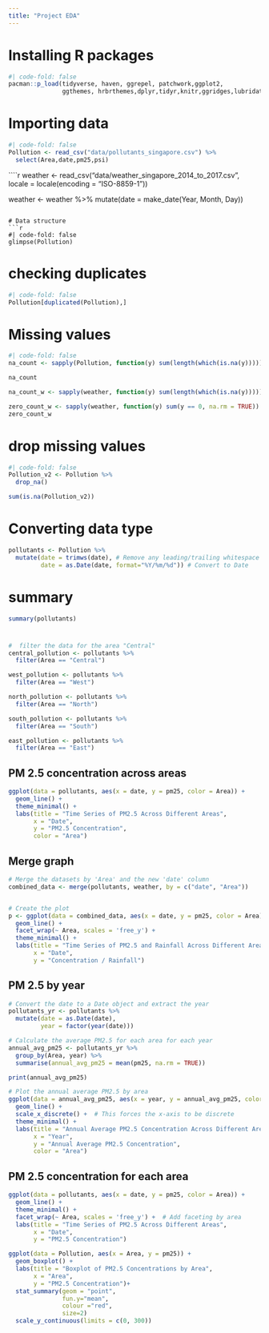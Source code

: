 ```yaml
---
title: "Project EDA"
---
```


# Installing R packages
```r
#| code-fold: false
pacman::p_load(tidyverse, haven, ggrepel, patchwork,ggplot2, 
               ggthemes, hrbrthemes,dplyr,tidyr,knitr,ggridges,lubridate)
```

# Importing data
```r
#| code-fold: false
Pollution <- read_csv("data/pollutants_singapore.csv") %>%
  select(Area,date,pm25,psi)
```

````r
weather <- read_csv("data/weather_singapore_2014_to_2017.csv", locale = locale(encoding = "ISO-8859-1"))

weather <- weather %>%
  mutate(date = make_date(Year, Month, Day))
```

# Data structure
```r
#| code-fold: false
glimpse(Pollution)
```

# checking duplicates
```r
#| code-fold: false
Pollution[duplicated(Pollution),]
```

# Missing values

```r
#| code-fold: false
na_count <- sapply(Pollution, function(y) sum(length(which(is.na(y)))))

na_count

```

```r
na_count_w <- sapply(weather, function(y) sum(length(which(is.na(y)))))

zero_count_w <- sapply(weather, function(y) sum(y == 0, na.rm = TRUE))
zero_count_w

```

# drop missing values

```r
#| code-fold: false
Pollution_v2 <- Pollution %>%
  drop_na()

sum(is.na(Pollution_v2))
```


# Converting data type
```r
pollutants <- Pollution %>%
  mutate(date = trimws(date), # Remove any leading/trailing whitespace
         date = as.Date(date, format="%Y/%m/%d")) # Convert to Date
```
# summary

```r
summary(pollutants)

```

#
```r
#  filter the data for the area "Central"
central_pollution <- pollutants %>%
  filter(Area == "Central")

west_pollution <- pollutants %>%
  filter(Area == "West")

north_pollution <- pollutants %>%
  filter(Area == "North")

south_pollution <- pollutants %>%
  filter(Area == "South")

east_pollution <- pollutants %>%
  filter(Area == "East")
```

::: panel-tabset
## PM 2.5 concentration across areas
```r
ggplot(data = pollutants, aes(x = date, y = pm25, color = Area)) +
  geom_line() +
  theme_minimal() +
  labs(title = "Time Series of PM2.5 Across Different Areas",
       x = "Date",
       y = "PM2.5 Concentration",
       color = "Area")
```

## Merge graph
```r
# Merge the datasets by 'Area' and the new 'date' column
combined_data <- merge(pollutants, weather, by = c("date", "Area"))


# Create the plot
p <- ggplot(data = combined_data, aes(x = date, y = pm25, color = Area)) +
  geom_line() +
  facet_wrap(~ Area, scales = 'free_y') +
  theme_minimal() +
  labs(title = "Time Series of PM2.5 and Rainfall Across Different Areas",
       x = "Date",
       y = "Concentration / Rainfall")

```

## PM 2.5 by year
```r
# Convert the date to a Date object and extract the year
pollutants_yr <- pollutants %>%
  mutate(date = as.Date(date),
         year = factor(year(date)))

# Calculate the average PM2.5 for each area for each year
annual_avg_pm25 <- pollutants_yr %>%
  group_by(Area, year) %>%
  summarise(annual_avg_pm25 = mean(pm25, na.rm = TRUE))

print(annual_avg_pm25)
```

```r
# Plot the annual average PM2.5 by area
ggplot(data = annual_avg_pm25, aes(x = year, y = annual_avg_pm25, color = Area)) +
  geom_line() +
  scale_x_discrete() +  # This forces the x-axis to be discrete
  theme_minimal() +
  labs(title = "Annual Average PM2.5 Concentration Across Different Areas",
       x = "Year",
       y = "Annual Average PM2.5 Concentration",
       color = "Area")
```

## PM 2.5 concentration for each area
```r
ggplot(data = pollutants, aes(x = date, y = pm25, color = Area)) +
  geom_line() +
  theme_minimal() +
  facet_wrap(~ Area, scales = 'free_y') +  # Add faceting by area
  labs(title = "Time Series of PM2.5 Across Different Areas",
       x = "Date",
       y = "PM2.5 Concentration")

```

```r
ggplot(data = Pollution, aes(x = Area, y = pm25)) +
  geom_boxplot() +
  labs(title = "Boxplot of PM2.5 Concentrations by Area",
       x = "Area",
       y = "PM2.5 Concentration")+
  stat_summary(geom = "point",       
               fun.y="mean",         
               colour ="red",        
               size=2)
  scale_y_continuous(limits = c(0, 300))
```

::: 


